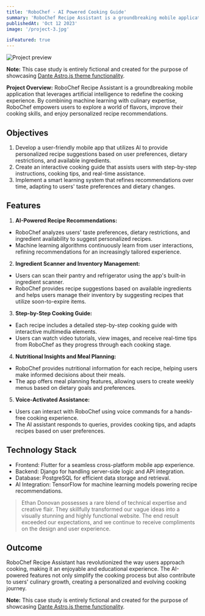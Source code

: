 ```yaml
---
title: 'RoboChef - AI Powered Cooking Guide'
summary: 'RoboChef Recipe Assistant is a groundbreaking mobile application that leverages artificial intelligence to redefine the cooking experience.'
publishedAt: 'Oct 12 2023'
image: '/project-3.jpg'

isFeatured: true
---
```


![Project preview](/project-3.jpg)

**Note:** This case study is entirely fictional and created for the purpose of showcasing [Dante Astro.js theme functionality](https://justgoodui.com/astro-themes/dante/).

**Project Overview:**
RoboChef Recipe Assistant is a groundbreaking mobile application that leverages artificial intelligence to redefine the cooking experience. By combining machine learning with culinary expertise, RoboChef empowers users to explore a world of flavors, improve their cooking skills, and enjoy personalized recipe recommendations.

## Objectives

1. Develop a user-friendly mobile app that utilizes AI to provide personalized recipe suggestions based on user preferences, dietary restrictions, and available ingredients.
2. Create an interactive cooking guide that assists users with step-by-step instructions, cooking tips, and real-time assistance.
3. Implement a smart learning system that refines recommendations over time, adapting to users' taste preferences and dietary changes.

## Features

1. **AI-Powered Recipe Recommendations:**

- RoboChef analyzes users' taste preferences, dietary restrictions, and ingredient availability to suggest personalized recipes.
- Machine learning algorithms continuously learn from user interactions, refining recommendations for an increasingly tailored experience.

2. **Ingredient Scanner and Inventory Management:**

- Users can scan their pantry and refrigerator using the app's built-in ingredient scanner.
- RoboChef provides recipe suggestions based on available ingredients and helps users manage their inventory by suggesting recipes that utilize soon-to-expire items.

3. **Step-by-Step Cooking Guide:**

- Each recipe includes a detailed step-by-step cooking guide with interactive multimedia elements.
- Users can watch video tutorials, view images, and receive real-time tips from RoboChef as they progress through each cooking stage.

4. **Nutritional Insights and Meal Planning:**

- RoboChef provides nutritional information for each recipe, helping users make informed decisions about their meals.
- The app offers meal planning features, allowing users to create weekly menus based on dietary goals and preferences.

5. **Voice-Activated Assistance:**

- Users can interact with RoboChef using voice commands for a hands-free cooking experience.
- The AI assistant responds to queries, provides cooking tips, and adapts recipes based on user preferences.

## Technology Stack

- Frontend: Flutter for a seamless cross-platform mobile app experience.
- Backend: Django for handling server-side logic and API integration.
- Database: PostgreSQL for efficient data storage and retrieval.
- AI Integration: TensorFlow for machine learning models powering recipe recommendations.

> Ethan Donovan possesses a rare blend of technical expertise and creative flair. They skillfully transformed our vague ideas into a visually stunning and highly functional website. The end result exceeded our expectations, and we continue to receive compliments on the design and user experience.

## Outcome

RoboChef Recipe Assistant has revolutionized the way users approach cooking, making it an enjoyable and educational experience. The AI-powered features not only simplify the cooking process but also contribute to users' culinary growth, creating a personalized and evolving cooking journey.

**Note:** This case study is entirely fictional and created for the purpose of showcasing [Dante Astro.js theme functionality](https://justgoodui.com/astro-themes/dante/).
